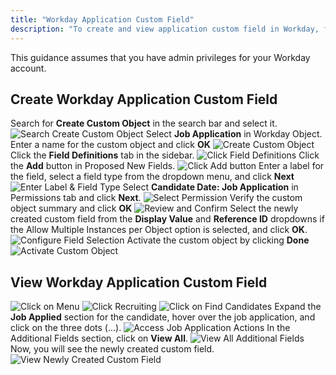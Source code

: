 ```yaml
---
title: "Workday Application Custom Field"
description: "To create and view application custom field in Workday, follow these steps"
---
```



<Warning>
  This guidance assumes that you have admin privileges for your Workday account.
</Warning>

## Create Workday Application Custom Field

<Steps>
  <Step title="Search for 'Create Custom Object'">
    Search for <b>Create Custom Object</b> in the search bar and select it.
    <Frame>
      <img className='rounded-md' style={{ margin: '0 auto', border: '1px solid #efefef' }} alt="Search Create Custom Object" src="/images/workday/custom-field/custom-field-01.png" />
    </Frame>
  </Step>

  <Step title="Create Custom Object">
    Select <b>Job Application</b> in Workday Object.<br/> Enter a name for the custom object and click <b>OK</b>
    <Frame>
      <img className='rounded-md' style={{ margin: '0 auto', border: '1px solid #efefef' }} alt="Create Custom Object" src="/images/workday/custom-field/custom-field-24.png" />
    </Frame>
  </Step>

  <Step title="Click 'Field Definitions'">
    Click the <b>Field Definitions</b> tab in the sidebar.
    <Frame>
      <img className='rounded-md' style={{ margin: '0 auto', border: '1px solid #efefef' }} alt="Click Field Definitions" src="/images/workday/custom-field/custom-field-03.png" />
    </Frame>
  </Step>

  <Step title="Click 'Add' button">
    Click the <b>Add</b> button in Proposed New Fields.
    <Frame>
      <img className='rounded-md' style={{ margin: '0 auto', border: '1px solid #efefef' }} alt="Click Add button" src="/images/workday/custom-field/custom-field-04.png" />
    </Frame>
  </Step>

  <Step title="Enter Label & Field Type">
    Enter a label for the field, select a field type from the dropdown menu, and click <b>Next</b>
    <Frame>
      <img className='rounded-md' style={{ margin: '0 auto', border: '1px solid #efefef' }} alt="Enter Label & Field Type" src="/images/workday/custom-field/custom-field-05.png" />
    </Frame>
  </Step>

  <Step title="Select 'Candidate Date: Job Application'">
    Select <b>Candidate Date: Job Application</b> in Permissions tab and click <b>Next</b>.
    <Frame>
      <img className='rounded-md' style={{ margin: '0 auto', border: '1px solid #efefef' }} alt="Select Permission" src="/images/workday/custom-field/custom-field-17.png" />
    </Frame>
  </Step>

  <Step title="Review and Confirm">
    Verify the custom object summary and click <b>OK</b>
    <Frame>
      <img className='rounded-md' style={{ margin: '0 auto', border: '1px solid #efefef' }} alt="Review and Confirm" src="/images/workday/custom-field/custom-field-07.png" />
    </Frame>
  </Step>

  <Step title="Configure Field Selection">
    Select the newly created custom field from the <b>Display Value</b> and <b>Reference ID</b> dropdowns if the Allow Multiple Instances per Object option is selected, and click <b>OK</b>.
    <Frame>
      <img className='rounded-md' style={{ margin: '0 auto', border: '1px solid #efefef' }} alt="Configure Field Selection" src="/images/workday/custom-field/custom-field-08.png" />
    </Frame>
  </Step>

  <Step title="Activate Custom Object">
    Activate the custom object by clicking <b>Done</b>
    <Frame>
      <img className='rounded-md' style={{ margin: '0 auto', border: '1px solid #efefef' }} alt="Activate Custom Object" src="/images/workday/custom-field/custom-field-09.png" />
    </Frame>
  </Step>
</Steps>

## View Workday Application Custom Field

<Steps>
  <Step title="Click on 'Menu'">
    <Frame>
      <img className='rounded-md' style={{ margin: '0 auto', border: '1px solid #efefef' }} alt="Click on Menu" src="/images/workday/custom-field/custom-field-18.png" />
    </Frame>
  </Step>

  <Step title="Click 'Recruiting'">
    <Frame>
      <img className='rounded-md' style={{ margin: '0 auto', border: '1px solid #efefef' }} alt="Click Recruiting" src="/images/workday/custom-field/custom-field-19.png" />
    </Frame>
  </Step>

  <Step title="Click on 'Find Candidates'">
    <Frame>
      <img className='rounded-md' style={{ margin: '0 auto', border: '1px solid #efefef' }} alt="Click on Find Candidates" src="/images/workday/custom-field/custom-field-20.png" />
    </Frame>
  </Step>

  <Step title="Access Job Application Actions">
    Expand the <b>Job Applied</b> section for the candidate, hover over the job application, and click on the three dots (...).
    <Frame>
      <img className='rounded-md' style={{ margin: '0 auto', border: '1px solid #efefef' }} alt="Access Job Application Actions" src="/images/workday/custom-field/custom-field-21.png" />
    </Frame>
  </Step>

  <Step title="View All Additional Fields">
    In the Additional Fields section, click on <b>View All</b>.
    <Frame>
      <img className='rounded-md' style={{ margin: '0 auto', border: '1px solid #efefef' }} alt="View All Additional Fields" src="/images/workday/custom-field/custom-field-22.png" />
    </Frame>
  </Step>

  <Step title="View Newly Created Custom Field">
    Now, you will see the newly created custom field.
    <Frame>
      <img className='rounded-md' style={{ margin: '0 auto', border: '1px solid #efefef' }} alt="View Newly Created Custom Field" src="/images/workday/custom-field/custom-field-23.png" />
    </Frame>
  </Step>

</Steps>

<IntegrationFooter />